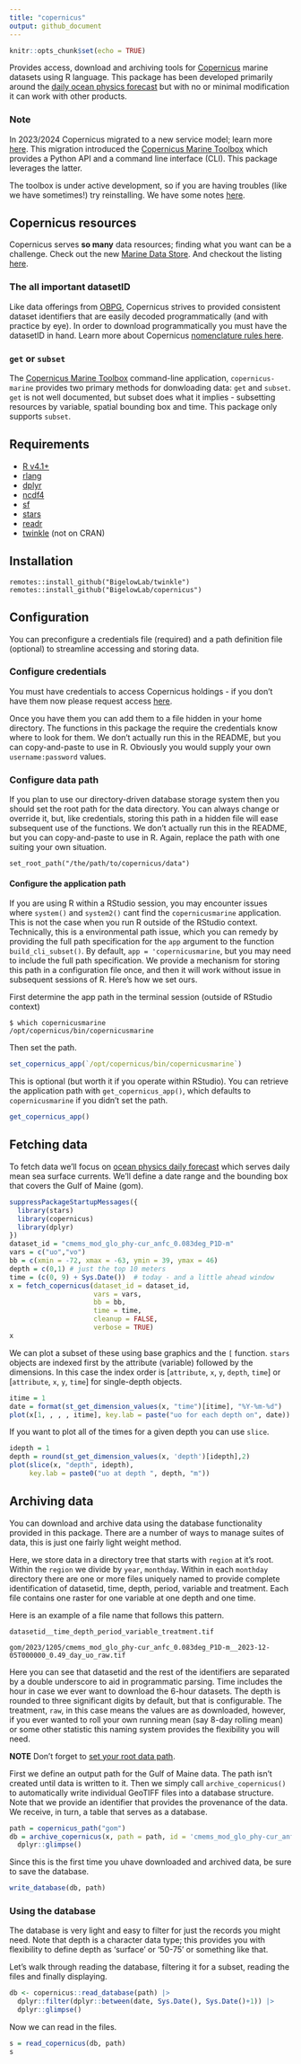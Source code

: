 ```yaml
---
title: "copernicus"
output: github_document
---
```


```r
knitr::opts_chunk$set(echo = TRUE)
```

Provides access, download and archiving tools for [Copernicus](https://marine.copernicus.eu/) marine datasets using R language. This package has been developed primarily around the [daily ocean physics forecast](https://data.marine.copernicus.eu/product/GLOBAL_ANALYSISFORECAST_PHY_001_024/download?dataset=cmems_mod_glo_phy_anfc_0.083deg_P1D-m) but with no or minimal modification it can work with other products.

### Note

In 2023/2024 Copernicus migrated to a new service model; learn more [here](https://help.marine.copernicus.eu/en/articles/7045314-migrating-to-the-new-global-physical-analysis-and-forecasting-system). This migration introduced the [Copernicus Marine Toolbox](https://help.marine.copernicus.eu/en/collections/4060068-copernicus-marine-toolbox) which provides a Python API and a command line interface (CLI).  This package leverages the latter.


The toolbox is under active development, so if you are having troubles (like we have sometimes!) try reinstalling.  We have some notes [here](https://github.com/BigelowLab/copernicus/wiki/Installation-of-%60copernicusmarine%60).

## Copernicus resources

Copernicus serves **so many** data resources; finding what you want can be a challenge.  Check out the new [Marine Data Store](https://marine.copernicus.eu/news/introducing-new-copernicus-marine-data-store). And checkout the listing [here](https://marine.copernicus.eu/about/producers).

### The all important datasetID

Like data offerings from [OBPG](https://oceancolor.gsfc.nasa.gov/), Copernicus strives to provided consistent dataset identifiers that are easily decoded programmatically (and with practice by eye). In order to download programmatically you must have the datasetID in hand. Learn more about Copernicus [nomenclature rules here](https://help.marine.copernicus.eu/en/articles/6820094-how-is-defined-the-nomenclature-of-copernicus-marine-data#h_34a5a6f21d).

### `get` or `subset`

The [Copernicus Marine Toolbox](https://help.marine.copernicus.eu/en/collections/4060068-copernicus-marine-toolbox) command-line application, `copernicus-marine` provides two primary methods for donwloading data: `get` and `subset`. `get` is not well documented, but subset does what it implies - subsetting resources by variable, spatial bounding box and time.  This package only supports `subset`.

## Requirements

  + [R v4.1+](https://www.r-project.org/)
  + [rlang](https://CRAN.R-project.org/package=rlang)
  + [dplyr](https://CRAN.R-project.org/package=dplyr)
  + [ncdf4](https://CRAN.R-project.org/package=ncdf4)
  + [sf](https://CRAN.R-project.org/package=sf)
  + [stars](https://CRAN.R-project.org/package=stars)
  + [readr](https://CRAN.R-project.org/package=readr)
  + [twinkle](https://github.com/BigelowLab/twinkle) (not on CRAN)
  

## Installation

```
remotes::install_github("BigelowLab/twinkle")
remotes::install_github("BigelowLab/copernicus")
```

## Configuration

You can preconfigure a credentials file (required) and a path definition file (optional) to streamline accessing and storing data.

### Configure credentials

You must have credentials to access Copernicus holdings - if you don't have them now please request access [here](https://data.marine.copernicus.eu/register). 

Once you have them you can add them to a file hidden in your home directory. The functions in this package the require the credentials know where to look for them.  We don't actually run this in the README, but you can copy-and-paste to use in R.  Obviously you would supply your own `username:password` values.


### Configure data path

If you plan to use our directory-driven database storage system then you should set the root path for the data directory.  You can always change or override it, but, like credentials, storing this path in a hidden file will ease subsequent use of the functions. We don't actually run this in the README, but you can copy-and-paste to use in R.  Again, replace the path with one suiting your own situation.

```
set_root_path("/the/path/to/copernicus/data")
```

#### Configure the application path

If you are using R within a RStudio session, you may encounter issues where `system()` and `system2()` cant find the `copernicusmarine` application. This is not the case when you run R outside of the RStudio context. Technically, this is a environmental path issue, which you can remedy by providing the full path specification for the `app` argument to the function `build_cli_subset()`.  By default, `app = 'copernicusmarine`, but you may need to include the full path specification.  We provide a mechanism for storing this path in a configuration file once, and then it will work without issue in subsequent sessions of R. Here's how we set ours. 

First determine the app path in the terminal session (outside of RStudio context)
```
$ which copernicusmarine
/opt/copernicus/bin/copernicusmarine
```
Then set the path.
```r
set_copernicus_app(`/opt/copernicus/bin/copernicusmarine`)
```

This is optional (but worth it if you operate within RStudio). You can retrieve the application path with `get_copernicus_app()`, which defaults to `copernicusmarine` if you didn't set the path.

```r
get_copernicus_app()
```

## Fetching data

To fetch data we'll focus on [ocean physics daily forecast](https://data.marine.copernicus.eu/product/GLOBAL_ANALYSISFORECAST_PHY_001_024/download?dataset=cmems_mod_glo_phy-cur_anfc_0.083deg_P1D-m) which serves daily mean sea surface currents.  We'll define a date range and the bounding box that covers the Gulf of Maine (gom).

```r
suppressPackageStartupMessages({
  library(stars)
  library(copernicus)
  library(dplyr)
})
dataset_id = "cmems_mod_glo_phy-cur_anfc_0.083deg_P1D-m"    
vars = c("uo","vo")
bb = c(xmin = -72, xmax = -63, ymin = 39, ymax = 46)
depth = c(0,1) # just the top 10 meters
time = (c(0, 9) + Sys.Date())  # today - and a little ahead window
x = fetch_copernicus(dataset_id = dataset_id, 
                     vars = vars, 
                     bb = bb, 
                     time = time,
                     cleanup = FALSE,
                     verbose = TRUE)
x
```

We can plot a subset of these using base graphics and the `[` function.  `stars` objects are indexed first by the attribute (variable) followed by the dimensions.  In this case the index order is [`attribute`, `x`, `y`, `depth`, `time`] or [`attribute`, `x`, `y`, `time`] for single-depth objects.  

```r
itime = 1
date = format(st_get_dimension_values(x, "time")[itime], "%Y-%m-%d")
plot(x[1, , , , itime], key.lab = paste("uo for each depth on", date))
```

If you want to plot all of the times for a given depth you can use `slice`.

```r
idepth = 1
depth = round(st_get_dimension_values(x, 'depth')[idepth],2)
plot(slice(x, "depth", idepth), 
     key.lab = paste0("uo at depth ", depth, "m"))
```

## Archiving data

You can download and archive data using the database functionality provided in this package.  There are a number of ways to manage suites of data, this is just one fairly light weight method.

Here, we store data in a directory tree that starts with `region` at it's root. Within the `region` we divide by `year`, `monthday`.  Within in each `monthday` directory there are one or more files uniquely named to provide complete identification of datasetid, time, depth, period, variable and treatment. Each file contains one raster for one variable at one depth and one time.   

Here is an example of a file name that follows this pattern.

`datasetid__time_depth_period_variable_treatment.tif`

```
gom/2023/1205/cmems_mod_glo_phy-cur_anfc_0.083deg_P1D-m__2023-12-05T000000_0.49_day_uo_raw.tif
```

Here you can see that datasetid and the rest of the identifiers are separated by a double underscore to aid in programmatic parsing.  Time includes the hour in case we ever want to download the 6-hour datasets.  The depth is rounded to three significant digits by default, but that is configurable. The treatment, `raw`, in this case means the values are as downloaded, however, if you ever wanted to roll your own running mean (say 8-day rolling mean) or some other statistic this naming system provides the flexibility you will need.

**NOTE** Don't forget to [set your root data path](#Configure-data-path).

First we define an output path for the Gulf of Maine data.  The path isn't created until data is written to it.  Then we simply call `archive_copernicus()` to automatically write individual GeoTIFF files into a database structure.  Note that we provide an identifier that provides the provenance of the data.  We receive, in turn, a table that serves as a database.

```r
path = copernicus_path("gom")
db = archive_copernicus(x, path = path, id = 'cmems_mod_glo_phy-cur_anfc_0.083deg_P1D-m') |>
  dplyr::glimpse()
```

Since this is the first time you uhave downloaded and archived data, be sure to save the database.

```r
write_database(db, path)
```

### Using the database

The database is very light and easy to filter for just the records you might need. Note that depth is a character data type; this provides you with flexibility to define depth as 'surface' or '50-75' or something like that.

Let's walk through reading the database, filtering it for a subset, reading the files and finally displaying.

```r
db <- copernicus::read_database(path) |>
  dplyr::filter(dplyr::between(date, Sys.Date(), Sys.Date()+1)) |>
  dplyr::glimpse()
```

Now we can read in the files.

```r
s = read_copernicus(db, path)
s
```
